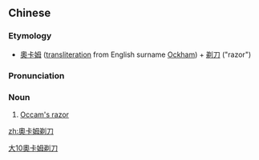 {{also|奥卡姆剃刀}}
==Chinese==
{{zh-forms|s=奥卡姆剃刀|type=32}}

===Etymology===
* [[奧卡姆]] ([[transliteration]] from English surname [[w:William of Ockham|Ockham]]) + [[剃刀]] ("razor")

===Pronunciation===
{{zh-pron
|m=Aòkǎmǔ tìdāo
|cat=n
}}

===Noun===
{{zh-noun}}

# [[Occam's razor]]

[[Category:Mandarin terms derived from English|大10奧卡姆剃刀]]

[[zh:奧卡姆剃刀]]